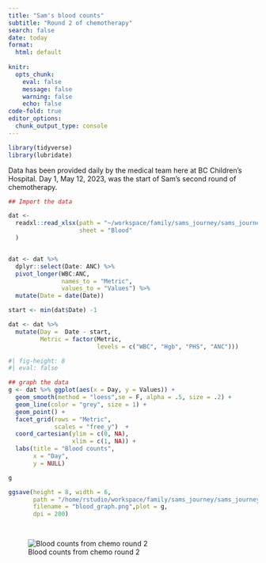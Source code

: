 ```yaml
---
title: "Sam's blood counts"
subtitle: "Round 2 of chemotherapy"
search: false
date: today
format:
  html: default
  
knitr: 
  opts_chunk: 
    eval: false
    message: false
    warning: false
    echo: false
code-fold: true
editor_options: 
  chunk_output_type: console
---
```


```r
library(tidyverse)
library(lubridate)
```

Data has been provided daily by the medical team here at BC Children's Hospital. Day 1, May 12, 2023, was the start of Sam's second round of chemotherapy.

```r
## Import the data 

dat <- 
  readxl::read_xlsx(path = "~/workspace/family/sams_journey/sams_journey/data/events-and-gifts.xlsx",
                    sheet = "Blood"
  )


dat <- dat %>% 
  dplyr::select(Date: ANC) %>%  
  pivot_longer(WBC:ANC, 
               names_to = "Metric", 
               values_to = "Values") %>% 
  mutate(Date = date(Date))

start <- min(dat$Date) -1

dat <- dat %>% 
  mutate(Day =  Date - start,
         Metric = factor(Metric, 
                         levels = c("WBC", "Hgb", "PHS", "ANC")))

```

```r
#| fig-height: 8
#| eval: false

## graph the data 
g <- dat %>% ggplot(aes(x = Day, y = Values)) +
  geom_smooth(method = "loess",se = F, alpha = .5, size = .2) +
  geom_line(color = "grey", size = 1) +
  geom_point() +
  facet_grid(rows = "Metric",
             scales = "free_y")  +
  coord_cartesian(ylim = c(0, NA),
                  xlim = c(1, NA)) +
  labs(title = "Blood counts",
       x = "Day",
       y = NULL)

g

ggsave(height = 8, width = 6, 
       path = "/home/rstudio/workspace/family/sams_journey/sams_journey/_img/",
       filename = "blood_graph.png",plot = g,
       dpi = 200)

  
```

![Blood counts from chemo round 2](https://samsstory.s3.ca-central-1.amazonaws.com/blood_graph.png)
